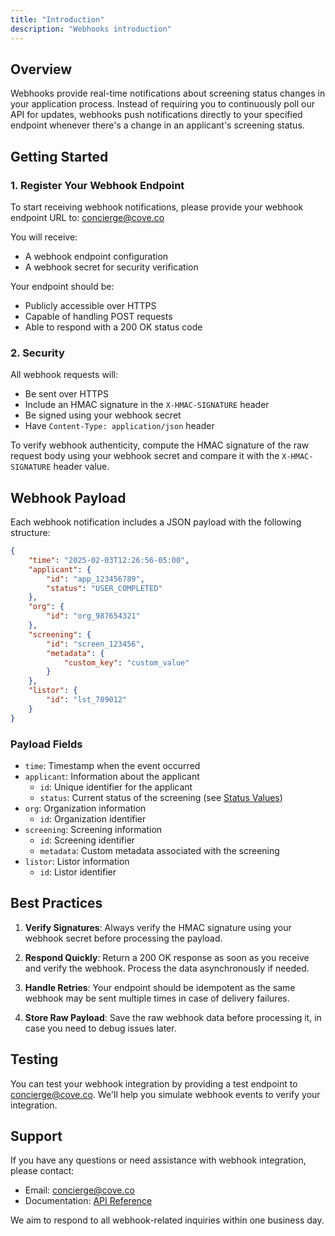```yaml
---
title: "Introduction"
description: "Webhooks introduction"
---
```


## Overview

Webhooks provide real-time notifications about screening status changes in your application process. Instead of requiring you to continuously poll our API for updates, webhooks push notifications directly to your specified endpoint whenever there's a change in an applicant's screening status.

## Getting Started

### 1. Register Your Webhook Endpoint

To start receiving webhook notifications, please provide your webhook endpoint URL to: concierge@cove.co

You will receive:

- A webhook endpoint configuration
- A webhook secret for security verification

Your endpoint should be:

- Publicly accessible over HTTPS
- Capable of handling POST requests
- Able to respond with a 200 OK status code

### 2. Security

All webhook requests will:

- Be sent over HTTPS
- Include an HMAC signature in the `X-HMAC-SIGNATURE` header
- Be signed using your webhook secret
- Have `Content-Type: application/json` header

To verify webhook authenticity, compute the HMAC signature of the raw request body using your webhook secret and compare it with the `X-HMAC-SIGNATURE` header value.

## Webhook Payload

Each webhook notification includes a JSON payload with the following structure:

```json
{
    "time": "2025-02-03T12:26:56-05:00",
    "applicant": {
        "id": "app_123456789",
        "status": "USER_COMPLETED"
    },
    "org": {
        "id": "org_987654321"
    },
    "screening": {
        "id": "screen_123456",
        "metadata": {
            "custom_key": "custom_value"
        }
    },
    "listor": {
        "id": "lst_789012"
    }
}
```

### Payload Fields

- `time`: Timestamp when the event occurred
- `applicant`: Information about the applicant
  - `id`: Unique identifier for the applicant
  - `status`: Current status of the screening (see [Status Values](/webhooks/status))
- `org`: Organization information
  - `id`: Organization identifier
- `screening`: Screening information
  - `id`: Screening identifier
  - `metadata`: Custom metadata associated with the screening
- `listor`: Listor information
  - `id`: Listor identifier

## Best Practices

1. **Verify Signatures**: Always verify the HMAC signature using your webhook secret before processing the payload.

2. **Respond Quickly**: Return a 200 OK response as soon as you receive and verify the webhook. Process the data asynchronously if needed.

3. **Handle Retries**: Your endpoint should be idempotent as the same webhook may be sent multiple times in case of delivery failures.

4. **Store Raw Payload**: Save the raw webhook data before processing it, in case you need to debug issues later.

## Testing

You can test your webhook integration by providing a test endpoint to concierge@cove.co. We'll help you simulate webhook events to verify your integration.

## Support

If you have any questions or need assistance with webhook integration, please contact:

- Email: concierge@cove.co
- Documentation: [API Reference](https://docs.cove.co/api-reference)

We aim to respond to all webhook-related inquiries within one business day.
